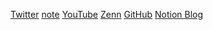 
[Twitter](https://twitter.com/Knob_nbr41to)
[note](https://note.com/nbr41)
[YouTube](https://www.youtube.com/channel/UCPcjWvYIfvqGPP4x30kEkMA)
[Zenn](https://zenn.dev/nbr41to)
[GitHub](https://github.com/nbr41to)
[Notion Blog](https://noblog.nbr41.com/)

